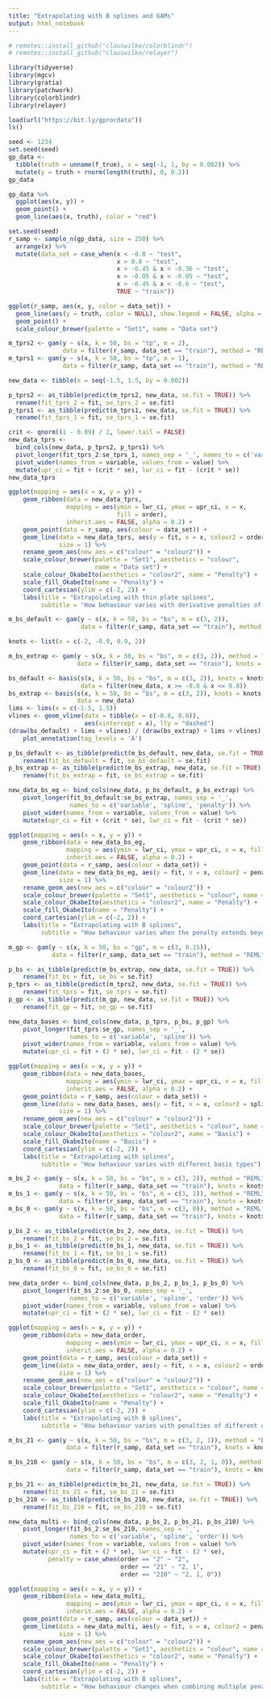 ```yaml
---
title: "Extrapolating with B splines and GAMs"
output: html_notebook
---
```



```r
# remotes::install_github("clauswilke/colorblindr")
# remotes::install_github("clauswilke/relayer")
```

```r
library(tidyverse)
library(mgcv)
library(gratia)
library(patchwork)
library(colorblindr)
library(relayer)
```


```r
load(url("https://bit.ly/gprocdata"))
ls()
```


```r
seed <- 1234
set.seed(seed)
gp_data <- 
  tibble(truth = unname(f_true), x = seq(-1, 1, by = 0.002)) %>% 
  mutate(y = truth + rnorm(length(truth), 0, 0.2))
gp_data
```

```r
gp_data %>% 
  ggplot(aes(x, y)) +
  geom_point() +
  geom_line(aes(x, truth), color = "red")
```

```r
set.seed(seed)
r_samp <- sample_n(gp_data, size = 250) %>% 
  arrange(x) %>% 
  mutate(data_set = case_when(x < -0.8 ~ "test",
                              x > 0.8 ~ "test",
                              x > -0.45 & x < -0.36 ~ "test",
                              x > -0.05 & x < -0.05 ~ "test",
                              x > -0.45 & x < -0.6 ~ "test",
                              TRUE ~ "train"))
```


```r
ggplot(r_samp, aes(x, y, color = data_set)) +
  geom_line(aes(y = truth, color = NULL), show.legend = FALSE, alpha = 0.5) +
  geom_point() +
  scale_colour_brewer(palette = "Set1", name = "Data set")
```


```r
m_tprs2 <- gam(y ~ s(x, k = 50, bs = "tp", m = 2), 
               data = filter(r_samp, data_set == "train"), method = "REML")
m_tprs1 <- gam(y ~ s(x, k = 50, bs = "tp", m = 1), 
               data = filter(r_samp, data_set == "train"), method = "REML")
```


```r
new_data <- tibble(x = seq(-1.5, 1.5, by = 0.002))
```


```r
p_tprs2 <- as_tibble(predict(m_tprs2, new_data, se.fit = TRUE)) %>% 
  rename(fit_tprs_2 = fit, se_tprs_2 = se.fit)
p_tprs1 <- as_tibble(predict(m_tprs1, new_data, se.fit = TRUE)) %>% 
  rename(fit_tprs_1 = fit, se_tprs_1 = se.fit)
```


```r
crit <- qnorm((1 - 0.89) / 2, lower.tail = FALSE)
new_data_tprs <- 
  bind_cols(new_data, p_tprs2, p_tprs1) %>% 
  pivot_longer(fit_tprs_2:se_tprs_1, names_sep = '_', names_to = c('variable', 'spline', 'order')) %>% 
  pivot_wider(names_from = variable, values_from = value) %>% 
  mutate(upr_ci = fit + (crit * se), lwr_ci = fit - (crit * se))
new_data_tprs
```

```r
ggplot(mapping = aes(x = x, y = y)) +
    geom_ribbon(data = new_data_tprs,
                mapping = aes(ymin = lwr_ci, ymax = upr_ci, x = x,
                              fill = order),
                inherit.aes = FALSE, alpha = 0.2) +
    geom_point(data = r_samp, aes(colour = data_set)) +
    geom_line(data = new_data_tprs, aes(y = fit, x = x, colour2 = order),
              size = 1) %>%
    rename_geom_aes(new_aes = c("colour" = "colour2")) +
    scale_colour_brewer(palette = "Set1", aesthetics = "colour",
                        name = "Data set") +
    scale_colour_OkabeIto(aesthetics = "colour2", name = "Penalty") +
    scale_fill_OkabeIto(name = "Penalty") +
    coord_cartesian(ylim = c(-2, 2)) +
    labs(title = "Extrapolating with thin plate splines",
         subtitle = "How behaviour varies with derivative penalties of different order")
```



```r
m_bs_default <- gam(y ~ s(x, k = 50, bs = "bs", m = c(3, 2)),
                    data = filter(r_samp, data_set == "train"), method = "REML")
```


```r
knots <- list(x = c(-2, -0.9, 0.9, 2))
```



```r
m_bs_extrap <- gam(y ~ s(x, k = 50, bs = "bs", m = c(3, 2)), method = "REML",
                   data = filter(r_samp, data_set == "train"), knots = knots)
```


```r
bs_default <- basis(s(x, k = 50, bs = "bs", m = c(3, 2)), knots = knots,
                    data = filter(new_data, x >= -0.8 & x <= 0.8))
bs_extrap <- basis(s(x, k = 50, bs = "bs", m = c(3, 2)), knots = knots,
                   data = new_data)
lims <- lims(x = c(-1.5, 1.5))
vlines <- geom_vline(data = tibble(x = c(-0.8, 0.8)),
                     aes(xintercept = x), lty = "dashed")
(draw(bs_default) + lims + vlines) / (draw(bs_extrap) + lims + vlines) +
    plot_annotation(tag_levels = 'A')
```


```r
p_bs_default <- as_tibble(predict(m_bs_default, new_data, se.fit = TRUE)) %>%
    rename(fit_bs_default = fit, se_bs_default = se.fit)
p_bs_extrap <- as_tibble(predict(m_bs_extrap, new_data, se.fit = TRUE)) %>%
    rename(fit_bs_extrap = fit, se_bs_extrap = se.fit)

new_data_bs_eg <- bind_cols(new_data, p_bs_default, p_bs_extrap) %>%
    pivot_longer(fit_bs_default:se_bs_extrap, names_sep = '_',
                 names_to = c('variable', 'spline', 'penalty')) %>%
    pivot_wider(names_from = variable, values_from = value) %>%
    mutate(upr_ci = fit + (crit * se), lwr_ci = fit - (crit * se))
```


```r
ggplot(mapping = aes(x = x, y = y)) +
    geom_ribbon(data = new_data_bs_eg,
                mapping = aes(ymin = lwr_ci, ymax = upr_ci, x = x, fill = penalty),
                inherit.aes = FALSE, alpha = 0.2) +
    geom_point(data = r_samp, aes(colour = data_set)) +
    geom_line(data = new_data_bs_eg, aes(y = fit, x = x, colour2 = penalty),
              size = 1) %>%
    rename_geom_aes(new_aes = c("colour" = "colour2")) +
    scale_colour_brewer(palette = "Set1", aesthetics = "colour", name = "Data set") +
    scale_colour_OkabeIto(aesthetics = "colour2", name = "Penalty") +
    scale_fill_OkabeIto(name = "Penalty") +
    coord_cartesian(ylim = c(-2, 2)) +
    labs(title = "Extrapolating with B splines",
         subtitle = "How behaviour varies when the penalty extends beyond the data")
```



```r
m_gp <- gam(y ~ s(x, k = 50, bs = "gp", m = c(3, 0.15)),
            data = filter(r_samp, data_set == "train"), method = "REML")
```


```r
p_bs <- as_tibble(predict(m_bs_extrap, new_data, se.fit = TRUE)) %>%
    rename(fit_bs = fit, se_bs = se.fit)
p_tprs <- as_tibble(predict(m_tprs2, new_data, se.fit = TRUE)) %>%
    rename(fit_tprs = fit, se_tprs = se.fit)
p_gp <- as_tibble(predict(m_gp, new_data, se.fit = TRUE)) %>%
    rename(fit_gp = fit, se_gp = se.fit)

new_data_bases <- bind_cols(new_data, p_tprs, p_bs, p_gp) %>%
    pivot_longer(fit_tprs:se_gp, names_sep = '_',
                 names_to = c('variable', 'spline')) %>%
    pivot_wider(names_from = variable, values_from = value) %>%
    mutate(upr_ci = fit + (2 * se), lwr_ci = fit - (2 * se))
```



```r
ggplot(mapping = aes(x = x, y = y)) +
    geom_ribbon(data = new_data_bases,
                mapping = aes(ymin = lwr_ci, ymax = upr_ci, x = x, fill = spline),
                inherit.aes = FALSE, alpha = 0.2) +
    geom_point(data = r_samp, aes(colour = data_set)) +
    geom_line(data = new_data_bases, aes(y = fit, x = x, colour2 = spline),
              size = 1) %>%
    rename_geom_aes(new_aes = c("colour" = "colour2")) +
    scale_colour_brewer(palette = "Set1", aesthetics = "colour", name = "Data set") +
    scale_colour_OkabeIto(aesthetics = "colour2", name = "Basis") +
    scale_fill_OkabeIto(name = "Basis") +
    coord_cartesian(ylim = c(-2, 2)) +
    labs(title = "Extrapolating with splines",
         subtitle = "How behaviour varies with different basis types")
```



```r
m_bs_2 <- gam(y ~ s(x, k = 50, bs = "bs", m = c(3, 2)), method = "REML",
              data = filter(r_samp, data_set == "train"), knots = knots)
m_bs_1 <- gam(y ~ s(x, k = 50, bs = "bs", m = c(3, 1)), method = "REML",
              data = filter(r_samp, data_set == "train"), knots = knots)
m_bs_0 <- gam(y ~ s(x, k = 50, bs = "bs", m = c(3, 0)), method = "REML",
              data = filter(r_samp, data_set == "train"), knots = knots)
```



```r
p_bs_2 <- as_tibble(predict(m_bs_2, new_data, se.fit = TRUE)) %>%
    rename(fit_bs_2 = fit, se_bs_2 = se.fit)
p_bs_1 <- as_tibble(predict(m_bs_1, new_data, se.fit = TRUE)) %>%
    rename(fit_bs_1 = fit, se_bs_1 = se.fit)
p_bs_0 <- as_tibble(predict(m_bs_0, new_data, se.fit = TRUE)) %>%
    rename(fit_bs_0 = fit, se_bs_0 = se.fit)

new_data_order <- bind_cols(new_data, p_bs_2, p_bs_1, p_bs_0) %>%
    pivot_longer(fit_bs_2:se_bs_0, names_sep = '_',
                 names_to = c('variable', 'spline', 'order')) %>%
    pivot_wider(names_from = variable, values_from = value) %>%
    mutate(upr_ci = fit + (2 * se), lwr_ci = fit - (2 * se))
```


```r
ggplot(mapping = aes(x = x, y = y)) +
    geom_ribbon(data = new_data_order,
                mapping = aes(ymin = lwr_ci, ymax = upr_ci, x = x, fill = order),
                inherit.aes = FALSE, alpha = 0.2) +
    geom_point(data = r_samp, aes(colour = data_set)) +
    geom_line(data = new_data_order, aes(y = fit, x = x, colour2 = order),
              size = 1) %>%
    rename_geom_aes(new_aes = c("colour" = "colour2")) +
    scale_colour_brewer(palette = "Set1", aesthetics = "colour", name = "Data set") +
    scale_colour_OkabeIto(aesthetics = "colour2", name = "Penalty") +
    scale_fill_OkabeIto(name = "Penalty") +
    coord_cartesian(ylim = c(-2, 2)) +
    labs(title = "Extrapolating with B splines",
         subtitle = "How behaviour varies with penalties of different order")
```



```r
m_bs_21 <- gam(y ~ s(x, k = 50, bs = "bs", m = c(3, 2, 1)), method = "REML",
                data = filter(r_samp, data_set == "train"), knots = knots)
```


```r
m_bs_210 <- gam(y ~ s(x, k = 50, bs = "bs", m = c(3, 2, 1, 0)), method = "REML",
                data = filter(r_samp, data_set == "train"), knots = knots)
```



```r
p_bs_21 <- as_tibble(predict(m_bs_21, new_data, se.fit = TRUE)) %>%
    rename(fit_bs_21 = fit, se_bs_21 = se.fit)
p_bs_210 <- as_tibble(predict(m_bs_210, new_data, se.fit = TRUE)) %>%
    rename(fit_bs_210 = fit, se_bs_210 = se.fit)

new_data_multi <- bind_cols(new_data, p_bs_2, p_bs_21, p_bs_210) %>%
    pivot_longer(fit_bs_2:se_bs_210, names_sep = '_',
                 names_to = c('variable', 'spline', 'order')) %>%
    pivot_wider(names_from = variable, values_from = value) %>%
    mutate(upr_ci = fit + (2 * se), lwr_ci = fit - (2 * se),
           penalty = case_when(order == "2" ~ "2",
                               order == "21" ~ "2, 1",
                               order == "210" ~ "2, 1, 0"))
```


```r
ggplot(mapping = aes(x = x, y = y)) +
    geom_ribbon(data = new_data_multi,
                mapping = aes(ymin = lwr_ci, ymax = upr_ci, x = x, fill = penalty),
                inherit.aes = FALSE, alpha = 0.2) +
    geom_point(data = r_samp, aes(colour = data_set)) +
    geom_line(data = new_data_multi, aes(y = fit, x = x, colour2 = penalty),
              size = 1) %>%
    rename_geom_aes(new_aes = c("colour" = "colour2")) +
    scale_colour_brewer(palette = "Set1", aesthetics = "colour", name = "Data set") +
    scale_colour_OkabeIto(aesthetics = "colour2", name = "Penalty") +
    scale_fill_OkabeIto(name = "Penalty") +
    coord_cartesian(ylim = c(-2, 2)) +
    labs(title = "Extrapolating with B splines",
         subtitle = "How behaviour changes when combining multiple penalties")
```

